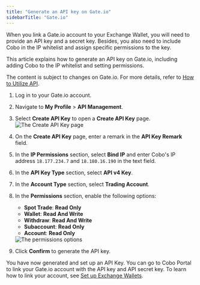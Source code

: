 ```yaml
---
title: "Generate an API key on Gate.io"
sidebarTitle: "Gate.io"
---
```


When you link a Gate.io account to your Exchange Wallet, you will need to provide an API key and a secret key. Besides, you also need to include Cobo in the IP whitelist and assign specific permissions to the key.

This article explains how to generate an API key on Gate.io, including adding Cobo to the IP whitelist and setting permissions.

<Note>The content is subject to changes on Gate.io. For more details, refer to <a href="https://www.gate.io/help/guide/faq/17521/how-to-utilize-api">How to Utilize API</a>.</Note>

1. Log in to your Gate.io account.
2. Navigate to **My Profile** > **API Management**.
3. Select **Create API Key** to open a **Create API Key** page.
    <img src="/en/images/exchange-wallet/gate_page.png" className="screenshot_full_screen" alt="The Create API Key page" />
4. On the **Create API Key** page, enter a remark in the **API Key Remark** field.
5. In the **IP Permissions** section, select **Bind IP** and enter Cobo's IP address `18.177.234.7` and `18.180.16.190` in the text field.
6. In the **API Key Type** section, select **API v4 Key**.
7. In the **Account Type** section, select **Trading Account**.
8. In the **Permissions** section, enable the following options:
    - **Spot Trade**: **Read Only**
    - **Wallet**: **Read And Write**
    - **Withdraw**: **Read And Write**
    - **Subaccount**: **Read Only**
    - **Account**: **Read Only**

    <img src="/en/images/exchange-wallet/gate.png" className="screenshot_modal" alt="The permissions options" />

9. Click **Confirm** to generate the API key.

You have now generated and set up an API Key. You can go to Cobo Portal to link your Gate.io account with the API key and API secret key. To learn how to link your account, see [Set up Exchange Wallets](/en/portal/exchange-wallets/set-up). 